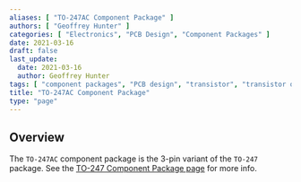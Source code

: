 ```yaml
---
aliases: [ "TO-247AC Component Package" ]
authors: [ "Geoffrey Hunter" ]
categories: [ "Electronics", "PCB Design", "Component Packages" ]
date: 2021-03-16
draft: false
last_update:
  date: 2021-03-16
  author: Geoffrey Hunter
tags: [ "component packages", "PCB design", "transistor", "transistor outline", "TO-247", "TO-247AC", "SOD-429" ]
title: "TO-247AC Component Package"
type: "page"
---
```


## Overview

The `TO-247AC` component package is the 3-pin variant of the `TO-247` package. See the [TO-247 Component Package page](../to-247-component-package) for more info.

